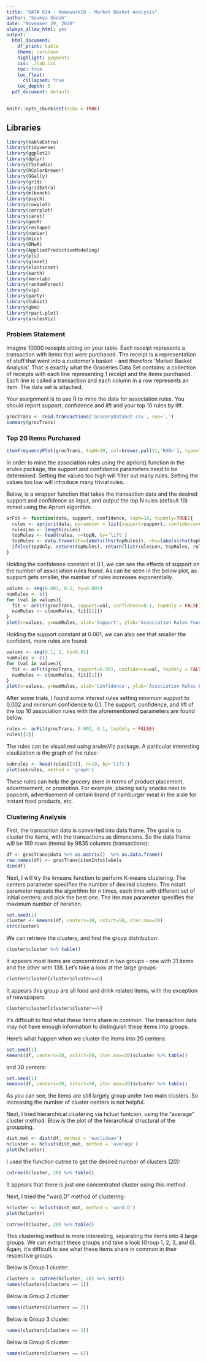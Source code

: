 ```yaml
---
title: "DATA 624 - Homework10 - Market Basket Analysis"
author: "Soumya Ghosh"
date: "November 29, 2020"
always_allow_html: yes
output:
  html_document:
    df_print: kable
    theme: cerulean
    highlight: pygments
    css: ./lab.css
    toc: true
    toc_float:
      collapsed: true
    toc_depth: 5
  pdf_document: default
---
```


```r
knitr::opts_chunk$set(echo = TRUE)
```

## Libraries

```r
library(kableExtra)
library(tidyverse)
library(ggplot2)
library(dplyr)
library(TSstudio)
library(RColorBrewer)
library(GGally)
library(grid)
library(gridExtra)
library(mlbench)
library(psych)
library(cowplot)
library(corrplot)
library(caret)
library(geoR)
library(reshape)
library(naniar)
library(mice)
library(DMwR)
library(AppliedPredictiveModeling)
library(pls)
library(glmnet)
library(elasticnet)
library(earth)
library(kernlab)
library(randomForest)
library(vip)
library(party)
library(Cubist)
library(gbm)
library(rpart.plot)
library(arulesViz)
```

### Problem Statement

Imagine 10000 receipts sitting on your table. Each receipt represents a transaction with items that were purchased. The receipt is a representation of stuff that went into a customer’s basket - and therefore ‘Market Basket Analysis’. That is exactly what the Groceries Data Set contains: a collection of receipts with each line representing 1 receipt and the items purchased. Each line is called a transaction and each column in a row represents an item.  The data set is attached.

Your assignment is to use R to mine the data for association rules. You should report support, confidence and lift and your top 10 rules by lift. 

```r
grocTrans <- read.transactions('GroceryDataSet.csv', sep=',')
summary(grocTrans)
```

### Top 20 Items Purchased

```r
itemFrequencyPlot(grocTrans, topN=20, col=brewer.pal(11,'RdBu'), type="absolute", main="Top 20 Grocery  Items")
```


In order to mine the association rules using the apriori() function in the arules package, the support and confidence parameters need to be determined. Setting the values too high will filter out many rules. Setting the values too low will introduce many trivial rules.

Below, is a wrapper function that takes the transaction data and the desired support and confidence as input, and output the top N rules (default 10) mined using the Apriori algorithm.

```r
arFit <- function(data, support, confidence, topN=10, topOnly=TRUE){
  rules <- apriori(data, parameter = list(support=support, confidence=confidence), control=list(verbose = FALSE)) 
  rulesLen <- length(rules)
  topRules <- head(rules, n=topN, by='lift')
  topRules <- data.frame(lhs=labels(lhs(topRules)), rhs=labels(rhs(topRules)), topRules@quality)
  ifelse(topOnly, return(topRules), return(list(rulesLen, topRules, rules)))
}
```

Holding the confidence constant at 0.1, we can see the effects of support on the number of association rules found. As can be seen in the below plot, as support gets smaller, the number of rules increases exponentially.

```r
values <- seq(0.001, 0.1, by=0.001)
numRules <- c()
for (val in values){
  fit <- arFit(grocTrans, support=val, confidence=0.1, topOnly = FALSE)
  numRules <- c(numRules, fit[[1]])
}
plot(x=values, y=numRules, xlab='Support', ylab='Association Rules Found', type='l')
```

Holding the support constant at 0.001, we can also see that smaller the confident, more rules are found:

```r
values <- seq(0.1, 1, by=0.01)
numRules <- c()
for (val in values){
  fit <- arFit(grocTrans, support=0.001, confidence=val, topOnly = FALSE)
  numRules <- c(numRules, fit[[1]])
}
plot(x=values, y=numRules, xlab='Confidence', ylab='Association Rules Found', type='l')
```

After some trials, I found some interest rules setting minimum support to 0.002 and minimum confidence to 0.1. The support, confidence, and lift of the top 10 association rules with the aforementioned parameters are found below.

```r
rules <- arFit(grocTrans, 0.002, 0.1, topOnly = FALSE)
rules[[2]]
```

The rules can be visualized using arulesViz package. A particular interesting visulization is the graph of the rules:

```r
subrules <- head(rules[[3]], n=10, by='lift')
plot(subrules, method = 'graph')
```

These rules can help the grocery store in terms of product placement, advertisement, or promotion. For example, placing salty snacks next to popcorn, advertisement of certain brand of hamburger meat in the aisle for instant food products, etc.

### Clustering Analysis

First, the transaction data is converted into data frame. The goal is to cluster the items, with the transactions as dimensions. So the data frame will be 169 rows (items) by 9835 columns (transactions):

```r
df <- grocTrans@data %>% as.matrix()  %>% as.data.frame() 
row.names(df) <- grocTrans@itemInfo$labels
dim(df)
```

Next, I will try the kmeans function to perform K-means clustering. The centers parameter specifies the number of desired clusters. The nstart parameter repeats the algorithm for n times, each time with different set of initial centers; and pick the best one. The iter.max parameter specifies the maximum number of iteration.

```r
set.seed(1)
cluster <- kmeans(df, centers=10, nstart=50, iter.max=20)
str(cluster)

```

We can retrieve the clusters, and find the group distribution:

```r
cluster$cluster %>% table()
```

It appears most items are concerntrated in two groups - one with 21 items and the other with 138. Let’s take a look at the large groups:

```r
cluster$cluster[cluster$cluster==6]
```

It appears this group are all food and drink related items, with the exception of newspapers.

```r
cluster$cluster[cluster$cluster==9]
```


It’s difficult to find what these items share in common. The transaction data may not have enough information to distinguish these items into groups.

Here’s what happen when we cluster the items into 20 centers:

```r
set.seed(1)
kmeans(df, centers=20, nstart=50, iter.max=20)$cluster %>% table()
```

and 30 centers:

```r
set.seed(1)
kmeans(df, centers=30, nstart=50, iter.max=20)$cluster %>% table()
```


As you can see, the items are still largely group under two main clusters. So increasing the number of cluster centers is not helpful.

Next, I tried hierarchical clustering via hclust funtcion, using the “average” cluster method. Blow is the plot of the hierarchical structural of the groupping.

```r
dist_mat <- dist(df, method = 'euclidean')
hcluster <- hclust(dist_mat, method = 'average')
plot(hcluster)
```


I used the function cutree to get the desired number of clusters (20):

```r
cutree(hcluster, 20) %>% table()
```

It appears that there is just one concentrated cluster using this method.

Next, I tried the “ward.D” method of clustering:

```r
hcluster <- hclust(dist_mat, method = 'ward.D')
plot(hcluster)

cutree(hcluster, 20) %>% table()
```


This clustering method is more interesting, separating the items into 4 large groups. We can extract these groups and take a look (Group 1, 2, 3, and 6). Again, it’s difficult to see what these items share in common in their respective groups.

Below is Group 1 cluster:

```r
clusters <- cutree(hcluster, 20) %>% sort()
names(clusters[clusters == 1])
```

Below is Group 2 cluster:

```r
names(clusters[clusters == 2])
```

Below is Group 3 cluster:

```r
names(clusters[clusters == 3])
```


Below is Group 6 cluster:

```r
names(clusters[clusters == 6])
```

